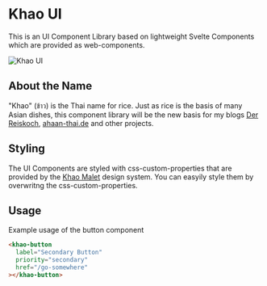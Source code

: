 
<Meta title="About Khao UI" />

# Khao UI

This is an UI Component Library based on lightweight Svelte Components which are provided as web-components.

![Khao UI](https://bilder.koch-reis.de/logo/khao-ui.jpg "Khao UI")

## About the Name

"Khao" (ข้าว) is the Thai name for rice. Just as rice is the basis of many Asian dishes, this component library will be the new basis for my blogs [Der Reiskoch](https://www.der-reiskoch.de/), [ahaan-thai.de](https://www.ahaan-thai.de/) and other projects.

## Styling

The UI Components are styled with css-custom-properties that are provided by the [Khao Malet](https://www.npmjs.com/package/@der-reiskoch/khao-malet) design system.
You can easyily style them by overwritng the css-custom-properties.

## Usage

Example usage of the button component

```html
<khao-button
  label="Secondary Button"
  priority="secondary"
  href="/go-somewhere"
></khao-button>
```
